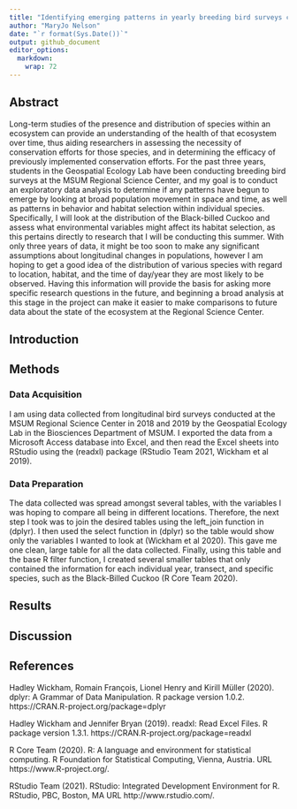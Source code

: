 ```yaml
---
title: "Identifying emerging patterns in yearly breeding bird surveys conducted at the MSUM Regional Science Center"
author: "MaryJo Nelson"
date: "`r format(Sys.Date())`"
output: github_document
editor_options: 
  markdown: 
    wrap: 72
---
```


## Abstract

Long-term studies of the presence and distribution of species within an ecosystem can provide an understanding of the health of that ecosystem over time, thus aiding researchers in assessing the necessity of conservation efforts for those species, and in determining the efficacy of previously implemented conservation efforts. For the past three years, students in the Geospatial Ecology Lab have been conducting breeding bird surveys at the MSUM Regional Science Center, and my goal is to conduct an exploratory data analysis to determine if any patterns have begun to emerge by looking at broad population movement in space and time, as well as patterns in behavior and habitat selection within individual species. Specifically, I will look at the distribution of the Black-billed Cuckoo and assess what environmental variables might affect its habitat selection, as this pertains directly to research that I will be conducting this summer. With only three years of data, it might be too soon to make any significant assumptions about longitudinal changes in populations, however I am hoping to get a good idea of the distribution of various species with regard to location, habitat, and the time of day/year they are most likely to be observed. Having this information will provide the basis for asking more specific research questions in the future, and beginning a broad analysis at this stage in the project can make it easier to make comparisons to future data about the state of the ecosystem at the Regional Science Center.

## Introduction



## Methods

### Data Acquisition

I am using data collected from longitudinal bird surveys conducted at the MSUM Regional Science Center in 2018 and 2019 by the Geospatial Ecology Lab in the Biosciences Department of MSUM. I exported the data from a Microsoft Access database into Excel, and then read the Excel sheets into RStudio using the (readxl) package (RStudio Team 2021, Wickham et al 2019). 

### Data Preparation

The data collected was spread amongst several tables, with the variables I was hoping to compare all being in different locations. Therefore, the next step I took was to join the desired tables using the left_join function in (dplyr). I then used the select function in (dplyr) so the table would show only the variables I wanted to look at (Wickham et al 2020). This gave me one clean, large table for all the data collected. Finally, using this table and the base R filter function, I created several smaller tables that only contained the information for each individual year, transect, and specific species, such as the Black-Billed Cuckoo (R Core Team 2020).  

## Results

## Discussion 

## References

Hadley Wickham, Romain François, Lionel Henry and Kirill Müller (2020). dplyr: A Grammar of Data Manipulation.
  R package version 1.0.2. https://CRAN.R-project.org/package=dplyr
  
Hadley Wickham and Jennifer Bryan (2019). readxl: Read Excel Files. R package version 1.3.1.
  https://CRAN.R-project.org/package=readxl
  
R Core Team (2020). R: A language and environment for statistical computing. R Foundation for Statistical
  Computing, Vienna, Austria. URL https://www.R-project.org/.

RStudio Team (2021). RStudio: Integrated Development Environment for R. RStudio, PBC, Boston, MA URL
  http://www.rstudio.com/.

